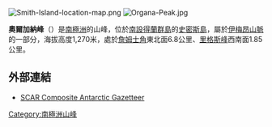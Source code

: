 [[Image:Smith-Island-location-map.png|thumb]]
[[Image:Organa-Peak.jpg|thumb]]

'''奧爾加納峰'''（{{lang-en|Organa Peak}}）是[[南極洲|南極洲]]的山峰，位於[[南設得蘭群島|南設得蘭群島]]的[[史密斯島|史密斯島]]，屬於[[伊梅昂山脈|伊梅昂山脈]]的一部分，海拔高度1,270米，處於[[詹姆士角|詹姆士角]]東北面6.8公里、[[里格斯峰|里格斯峰]]西南面1.85公里。

{{coord|63|03|02|S|62|37|47|W|display=title}}

==外部連結==
* [http://data.aad.gov.au/aadc/gaz/scar/ SCAR Composite Antarctic Gazetteer] {{WebCite|url=https://www.webcitation.org/5ug2CfC7m?url=http://data.aad.gov.au/aadc/gaz/scar/ |date=20101202140255 |dateformat=iso }}

{{Antartica-geo-stub}}
[[Category:南極洲山峰|Category:南極洲山峰]]